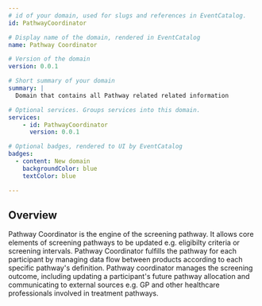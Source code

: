 ```yaml
---
# id of your domain, used for slugs and references in EventCatalog.
id: PathwayCoordinator

# Display name of the domain, rendered in EventCatalog
name: Pathway Coordinator

# Version of the domain
version: 0.0.1

# Short summary of your domain
summary: |
  Domain that contains all Pathway related related information

# Optional services. Groups services into this domain.
services:
    - id: PathwayCoordinator
      version: 0.0.1

# Optional badges, rendered to UI by EventCatalog
badges:
  - content: New domain
    backgroundColor: blue
    textColor: blue

---
```


## Overview

Pathway Coordinator is the engine of the screening pathway. It allows core elements of screening pathways to be updated e.g. eligibilty criteria or screening intervals. Pathway Coordinator fulfills the pathway for each participant by managing data flow between products according to each specific pathway's definition. Pathway coordinator manages the screening outcome, including updating a participant's future pathway allocation and communicating to external sources e.g. GP and other healthcare professionals involved in treatment pathways.




<NodeGraph />